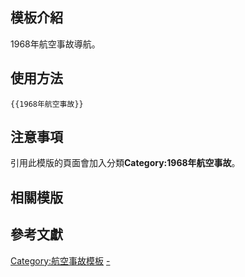 <includeonly><!-- 在這裡加入模板的保護標識 --></includeonly><noinclude>{{Documentation subpage}}</noinclude>
<!-- 在本行下編輯模板說明 -->

== 模板介紹 ==

1968年航空事故導航。

==使用方法==

<pre>{{1968年航空事故}}</pre>

== 注意事項 ==

引用此模版的頁面會加入分類'''Category:1968年航空事故'''。

== 相關模版 ==

{{歷年航空事故模板}}

== 參考文獻 ==

<includeonly>
<!-- 本行下加入模板的分類 -->
[[Category:航空事故模板]]
[[Category:1968年航空事故|-]]
</includeonly>